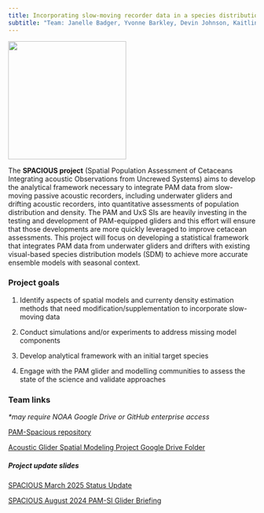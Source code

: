 ```yaml
---
title: Incorporating slow-moving recorder data in a species distribution modeling framework
subtitle: "Team: Janelle Badger, Yvonne Barkley, Devin Johnson, Kaitlin Palmer, Selene Fregosi (PIFSC)"
---
```


![](images/SPACIOUS_icon.png){fig-align="center" width=240}

The **SPACIOUS project** (Spatial Population Assessment of Cetaceans Integrating acoustic Observations from Uncrewed Systems) aims to develop the analytical framework necessary to integrate PAM data from slow-moving passive acoustic recorders, including underwater gliders and drifting acoustic recorders, into quantitative assessments of population distribution and density. The PAM and UxS SIs are heavily investing in the testing and development of PAM-equipped gliders and this effort will ensure that those developments are more quickly leveraged to improve cetacean assessments. This project will focus on developing a statistical framework that integrates PAM data from underwater gliders and drifters with existing visual-based species distribution models (SDM) to achieve more accurate ensemble models with seasonal context.



### **Project goals**

1. Identify aspects of spatial models and currenty density estimation methods that need modification/supplementation to incorporate slow-moving data

2. Conduct simulations and/or experiments to address missing model components

3. Develop analytical framework with an initial target species

4. Engage with the PAM glider and modelling communities to assess the state of the science and validate approaches


<!-- ### **Action items** -->

<!-- 1.  **Evaluate resources required:** Evaluate required funding depending on other proposals and staffing. -->

<!-- 2.  **Confer with PAM SI Working Group:** Working Group determines whether there is substantial interest and priority for continued pursuit of this project. If no-go, determine whether the project may be re-evaluated later based on funds available. -->

<!-- 3.  **Evaluate state of the science:** Connect with Center for Research into Ecological and Environmental Modelling, Duke, and other colleagues to assess the state of the science. -->

<!-- 4.  **Identify datasets and species:** Collect and collate PIFSC, SEFSC, and SWFSC PAM glider data and identify priority species for modeling based on data availability and management needs. -->

<!-- 5.  **Assess analytical next steps:** Establish a working group to assess suitable modeling frameworks that fit PAM glider data. Additionally, the PAM SI could convene a workshop or series of workshops that assess the state of the science for incorporating PAM data into species distribution model frameworks in support of this project. -->


### Team links

*\*may require NOAA Google Drive or GitHub enterprise access*

[PAM-Spacious repository](https://github.com/PIFSC-Protected-Species-Division/PAM-SPACIOUS)

[Acoustic Glider Spatial Modeling Project Google Drive Folder](https://drive.google.com/drive/u/0/folders/13tSbUPhnqMJ6KupfIaAQ7_omoTFf6mBU)

##### Project update slides

[SPACIOUS March 2025 Status Update](https://docs.google.com/presentation/d/1aL-70ErgSfrShO0hvrPcnYKEC1tX26Xq_vS1F9YYBmM/edit#slide=id.p)

[SPACIOUS August 2024 PAM-SI Glider Briefing](https://docs.google.com/presentation/d/1UXxUSBQamcx3KK6Rnc_qemH0M5XTRLnNdvTPX6_i9xM/edit#slide=id.p)